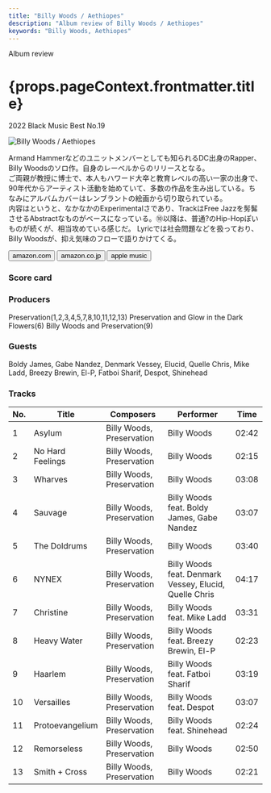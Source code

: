 ```yaml
---
title: "Billy Woods / Aethiopes"
description: "Album review of Billy Woods / Aethiopes"
keywords: "Billy Woods, Aethiopes"
---
```








<p className="largeP">Album review</p>
<h1 className="h1--no--margin">{props.pageContext.frontmatter.title}</h1>
<p className="largeP">
  <Link to="/best50/2022/">2022 Black Music Best No.19</Link>
</p>

<Row  className="image-card-group">
	<Column colMd={3} colLg={4} noGutterMdLeft="">
       <ImageCard>

![Billy Woods / Aethiopes](../../images/cd/billywoods1L.jpg)

</ImageCard>
	</Column>
	<Column colMd={4} colLg={8} noGutterMdLeft="">
		<p>
			Armand Hammerなどのユニットメンバーとしても知られるDC出身のRapper、Billy Woodsのソロ作。自身のレーベルからのリリースとなる。
			<br/>ご両親が教授に博士で、本人もハワード大卒と教育レベルの高い一家の出身で、90年代からアーティスト活動を始めていて、多数の作品を生み出している。ちなみにアルバムカバーはレンブラントの絵画から切り取られている。
			<br/>内容はというと、なかなかのExperimentalさであり、TrackはFree Jazzを髣髴させるAbstractなものがベースになっている。⑩以降は、普通?のHip-Hopぽいものが続くが、相当攻めている感じだ。
			Lyricでは社会問題などを扱っており、Billy Woodsが、抑え気味のフローで語りかけてくる。
		</p>
		<div>
		  <Button className="button-right-mergin"  href="https://amzn.to/3Aey5om" renderIcon={ArrowUpRight} size='sm' kind='primary'>
  	    amazon.com
  	  </Button>
  	  <Button className="button-right-mergin"  href="https://amzn.to/3Qfibjl" renderIcon={ArrowUpRight} size='sm' kind='secondary'>
  	    amazon.co.jp
  	  </Button>
			<Button className="button-right-mergin"  href="https://apple.co/3gu1VOr" renderIcon={ArrowUpRight} size='sm' kind='tertiary'>
  	   	apple music
  	  </Button>
			<AdvJS2/>
		</div>
	</Column>
</Row>
<Row >
	<Column colMd={4} colLg={4} noGutterMdLeft="">
		<div>
		  <h3>Score card</h3>
			<SliderJS1 value="1" />
		  <SliderJS2 value="2" />
			<SliderJS3 value="3" />
		  <SliderJS4 value="8" />
		</div>
	</Column>
	<Column colMd={8} colLg={8} noGutterMdLeft="">
		<div>
			<h3>Producers</h3>
			<p>
				Preservation(1,2,3,4,5,7,8,10,11,12,13)
				<b5/>Preservation and Glow in the Dark Flowers(6)
				<b5/>Billy Woods and Preservation(9)
			</p>
			<h3>Guests</h3>
			<p>
				Boldy James, Gabe Nandez, Denmark Vessey, Elucid, Quelle Chris, Mike Ladd, Breezy Brewin, El-P, Fatboi Sharif, Despot, Shinehead
			</p>
		</div>
	</Column>
</Row>

<h3>Tracks</h3>

| No. | Title            | Composers                 | Performer                                              | Time  |
| --- | ---------------- | ------------------------- | ------------------------------------------------------ | ----- |
| 1   | Asylum           | Billy Woods, Preservation | Billy Woods                                            | 02:42 |
| 2   | No Hard Feelings | Billy Woods, Preservation | Billy Woods                                            | 02:15 |
| 3   | Wharves          | Billy Woods, Preservation | Billy Woods                                            | 03:08 |
| 4   | Sauvage          | Billy Woods, Preservation | Billy Woods feat. Boldy James, Gabe Nandez             | 03:07 |
| 5   | The Doldrums     | Billy Woods, Preservation | Billy Woods                                            | 03:40 |
| 6   | NYNEX            | Billy Woods, Preservation | Billy Woods feat. Denmark Vessey, Elucid, Quelle Chris | 04:17 |
| 7   | Christine        | Billy Woods, Preservation | Billy Woods feat. Mike Ladd                            | 03:31 |
| 8   | Heavy Water      | Billy Woods, Preservation | Billy Woods feat. Breezy Brewin, El-P                  | 02:23 |
| 9   | Haarlem          | Billy Woods, Preservation | Billy Woods feat. Fatboi Sharif                        | 03:19 |
| 10  | Versailles       | Billy Woods, Preservation | Billy Woods feat. Despot                               | 03:07 |
| 11  | Protoevangelium  | Billy Woods, Preservation | Billy Woods feat. Shinehead                            | 02:24 |
| 12  | Remorseless      | Billy Woods, Preservation | Billy Woods                                            | 02:50 |
| 13  | Smith + Cross    | Billy Woods, Preservation | Billy Woods                                            | 02:21 |

<Row>
  <Column colMd={3} colLg={3} noGutterMdLeft>
    <Review2_1 />
  </Column>
</Row>

<Row>
  <Column colMd={3} colLg={3} noGutterMdLeft>
    <Review2_1 />
  </Column>
	<Column colMd={3} colLg={3} noGutterMdLeft>
    <Review2_2 />
  </Column>
</Row>

<AdvJS3 />
